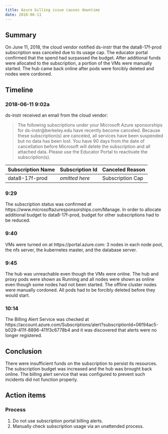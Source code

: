```yaml
---
title: Azure billing issue causes downtime
date: 2018-06-11 
---
```


## Summary

On June 11, 2018, the cloud vendor notified ds-instr that the data8-17f-prod subscription was canceled due to its usage cap. The educator portal confirmed that the spend had surpassed the budget. After additional funds were allocated to the subscription, a portion of the VMs were manually started. The hub came back online after pods were forcibly deleted and nodes were cordoned.

## Timeline

### 2018-06-11 9:02a

ds-instr received an email from the cloud vendor:

> The following subscriptions under your Microsoft Azure sponsorships for ds-instr@berkeley.edu have recently become canceled.
> Because these subscription(s) are canceled, all services have been suspended but no data has been lost. You have 90 days from the date of cancellation before Microsoft will delete the subscription and all attached data. Please use the Educator Portal to reactivate the subscription(s).

| Subscription Name | Subscription Id | Canceled Reason       |
| ----------------- | --------------- | --------------------- |
| data8-17f-prod    | *omitted here*  | Subscription Cap      |

### 9:29

The subscription status was confirmed at https://www.microsoftazuresponsorships.com/Manage. In order to allocate additional budget to data8-17f-prod, budget for other subscriptions had to be reduced.

### 9:40

VMs were turned on at https://portal.azure.com: 3 nodes in each node pool, the nfs server, the kubernetes master, and the database server.

### 9:45

The hub was unreachable even though the VMs were online. The hub and proxy pods were shown as Running and all nodes were shown as online even though some nodes had not been started. The offline cluster nodes were manually cordoned. All pods had to be forcibly deleted before they would start.

### 10:14

The Billing Alert Service was checked at https://account.azure.com/Subscriptions/alert?subscriptionId=06f94ac5-b029-411f-8896-411f3c6778b4 and it was discovered that alerts were no longer registered.

## Conclusion

There were insufficient funds on the subscription to persist its resources. The subscription budget was increased and the hub was brought back online. The billing alert service that was configured to prevent such incidents did not function properly.

## Action items

### Process

1. Do not use subscription portal billing alerts.
1. Manually check subscription usage via an unattended process.
